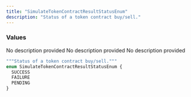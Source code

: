 ```yaml
---
title: "SimulateTokenContractResultStatusEnum"
description: "Status of a token contract buy/sell."
---
```


### Values

<ResponseField name="SUCCESS" type="enum">
  No description provided
</ResponseField>

<ResponseField name="FAILURE" type="enum">
  No description provided
</ResponseField>

<ResponseField name="PENDING" type="enum">
  No description provided
</ResponseField>


```graphql SimulateTokenContractResultStatusEnum
"""Status of a token contract buy/sell."""
enum SimulateTokenContractResultStatusEnum {
  SUCCESS
  FAILURE
  PENDING
}
```
